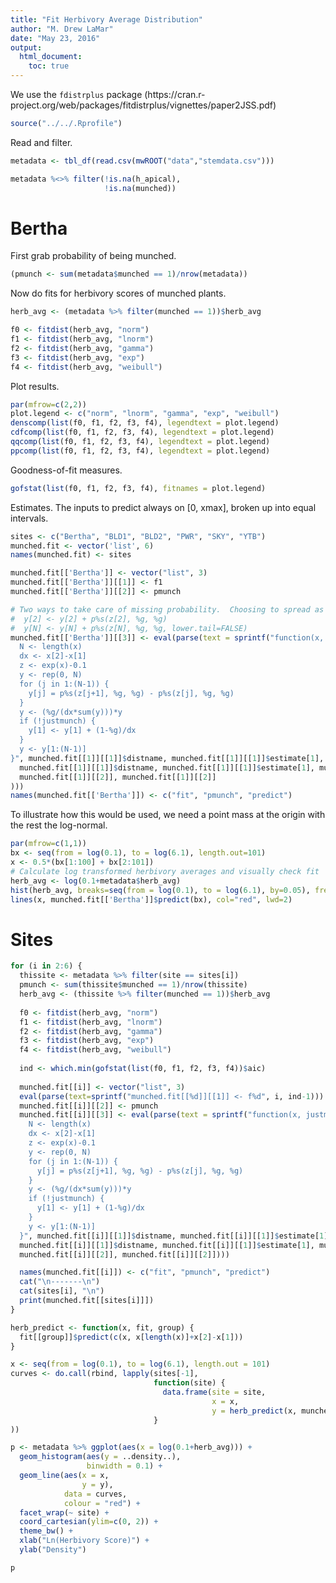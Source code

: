 ```yaml
---
title: "Fit Herbivory Average Distribution"
author: "M. Drew LaMar"
date: "May 23, 2016"
output: 
  html_document:
    toc: true
---
```


We use the `fdistrplus` package (https://cran.r-project.org/web/packages/fitdistrplus/vignettes/paper2JSS.pdf)

```r
source("../../.Rprofile")
```

Read and filter.
```r
metadata <- tbl_df(read.csv(mwROOT("data","stemdata.csv")))

metadata %<>% filter(!is.na(h_apical),
                     !is.na(munched))
```

# Bertha

First grab probability of being munched.
```r
(pmunch <- sum(metadata$munched == 1)/nrow(metadata))
```

Now do fits for herbivory scores of munched plants.
```r
herb_avg <- (metadata %>% filter(munched == 1))$herb_avg

f0 <- fitdist(herb_avg, "norm")
f1 <- fitdist(herb_avg, "lnorm")
f2 <- fitdist(herb_avg, "gamma")
f3 <- fitdist(herb_avg, "exp")
f4 <- fitdist(herb_avg, "weibull")
```

Plot results.
```r
par(mfrow=c(2,2))
plot.legend <- c("norm", "lnorm", "gamma", "exp", "weibull")
denscomp(list(f0, f1, f2, f3, f4), legendtext = plot.legend)
cdfcomp(list(f0, f1, f2, f3, f4), legendtext = plot.legend)
qqcomp(list(f0, f1, f2, f3, f4), legendtext = plot.legend)
ppcomp(list(f0, f1, f2, f3, f4), legendtext = plot.legend)
```

Goodness-of-fit measures.
```r
gofstat(list(f0, f1, f2, f3, f4), fitnames = plot.legend)
```

Estimates.  The inputs to predict always on [0, xmax], broken up into equal intervals.
```r
sites <- c("Bertha", "BLD1", "BLD2", "PWR", "SKY", "YTB")
munched.fit <- vector('list', 6)
names(munched.fit) <- sites

munched.fit[['Bertha']] <- vector("list", 3)
munched.fit[['Bertha']][[1]] <- f1
munched.fit[['Bertha']][[2]] <- pmunch

# Two ways to take care of missing probability.  Choosing to spread as opposed to adding to endpoints.  Other technique commented out here.
#  y[2] <- y[2] + p%s(z[2], %g, %g)
#  y[N] <- y[N] + p%s(z[N], %g, %g, lower.tail=FALSE)
munched.fit[['Bertha']][[3]] <- eval(parse(text = sprintf("function(x, justmunch=FALSE) {
  N <- length(x)
  dx <- x[2]-x[1]
  z <- exp(x)-0.1
  y <- rep(0, N)
  for (j in 1:(N-1)) {
    y[j] = p%s(z[j+1], %g, %g) - p%s(z[j], %g, %g)
  }
  y <- (%g/(dx*sum(y)))*y
  if (!justmunch) {
    y[1] <- y[1] + (1-%g)/dx
  }
  y <- y[1:(N-1)]
}", munched.fit[[1]][[1]]$distname, munched.fit[[1]][[1]]$estimate[1], munched.fit[[1]][[1]]$estimate[2],
  munched.fit[[1]][[1]]$distname, munched.fit[[1]][[1]]$estimate[1], munched.fit[[1]][[1]]$estimate[2],
  munched.fit[[1]][[2]], munched.fit[[1]][[2]]
)))
names(munched.fit[['Bertha']]) <- c("fit", "pmunch", "predict")
```

To illustrate how this would be used, we need a point mass at the origin with the rest the log-normal.
```r
par(mfrow=c(1,1))
bx <- seq(from = log(0.1), to = log(6.1), length.out=101)
x <- 0.5*(bx[1:100] + bx[2:101])
# Calculate log transformed herbivory averages and visually check fit
herb_avg <- log(0.1+metadata$herb_avg)
hist(herb_avg, breaks=seq(from = log(0.1), to = log(6.1), by=0.05), freq=FALSE)
lines(x, munched.fit[['Bertha']]$predict(bx), col="red", lwd=2)
```

# Sites

```r
for (i in 2:6) {
  thissite <- metadata %>% filter(site == sites[i])
  pmunch <- sum(thissite$munched == 1)/nrow(thissite)
  herb_avg <- (thissite %>% filter(munched == 1))$herb_avg
  
  f0 <- fitdist(herb_avg, "norm")
  f1 <- fitdist(herb_avg, "lnorm")
  f2 <- fitdist(herb_avg, "gamma")
  f3 <- fitdist(herb_avg, "exp")
  f4 <- fitdist(herb_avg, "weibull")
  
  ind <- which.min(gofstat(list(f0, f1, f2, f3, f4))$aic)
  
  munched.fit[[i]] <- vector("list", 3)
  eval(parse(text=sprintf("munched.fit[[%d]][[1]] <- f%d", i, ind-1)))
  munched.fit[[i]][[2]] <- pmunch
  munched.fit[[i]][[3]] <- eval(parse(text = sprintf("function(x, justmunch=FALSE) {
    N <- length(x)
    dx <- x[2]-x[1]
    z <- exp(x)-0.1
    y <- rep(0, N)
    for (j in 1:(N-1)) {
      y[j] = p%s(z[j+1], %g, %g) - p%s(z[j], %g, %g)
    }
    y <- (%g/(dx*sum(y)))*y
    if (!justmunch) {
      y[1] <- y[1] + (1-%g)/dx
    }
    y <- y[1:(N-1)]
  }", munched.fit[[i]][[1]]$distname, munched.fit[[i]][[1]]$estimate[1], munched.fit[[i]][[1]]$estimate[2],
  munched.fit[[i]][[1]]$distname, munched.fit[[i]][[1]]$estimate[1], munched.fit[[i]][[1]]$estimate[2],
  munched.fit[[i]][[2]], munched.fit[[i]][[2]])))

  names(munched.fit[[i]]) <- c("fit", "pmunch", "predict")
  cat("\n-------\n")
  cat(sites[i], "\n")
  print(munched.fit[[sites[i]]])
}
```

```r
herb_predict <- function(x, fit, group) {
  fit[[group]]$predict(c(x, x[length(x)]+x[2]-x[1]))
}

x <- seq(from = log(0.1), to = log(6.1), length.out = 101)
curves <- do.call(rbind, lapply(sites[-1],
                                function(site) {
                                  data.frame(site = site,
                                             x = x,
                                             y = herb_predict(x, munched.fit, site))
                                }
))

p <- metadata %>% ggplot(aes(x = log(0.1+herb_avg))) +
  geom_histogram(aes(y = ..density..),
                 binwidth = 0.1) +
  geom_line(aes(x = x, 
                y = y), 
            data = curves, 
            colour = "red") +
  facet_wrap(~ site) +
  coord_cartesian(ylim=c(0, 2)) +
  theme_bw() +
  xlab("Ln(Herbivory Score)") +
  ylab("Density")

p
```